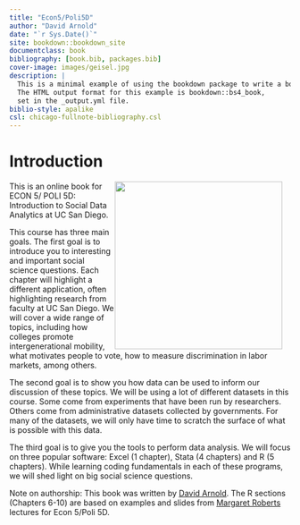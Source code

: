 ```yaml
--- 
title: "Econ5/Poli5D"
author: "David Arnold"
date: "`r Sys.Date()`"
site: bookdown::bookdown_site
documentclass: book
bibliography: [book.bib, packages.bib]
cover-image: images/geisel.jpg
description: |
  This is a minimal example of using the bookdown package to write a book.
  The HTML output format for this example is bookdown::bs4_book,
  set in the _output.yml file.
biblio-style: apalike
csl: chicago-fullnote-bibliography.csl
---
```


# Introduction {.unlisted .unnumbered}



<style> 
  img {  
    width: 300px; 
    float: right; 
    margin-right: 15px; 
  } 
</style> 
 
<img src="./images/geisel.jpg" /> 
<div> 
This is an online book for ECON 5/ POLI 5D: Introduction to Social Data Analytics at UC San Diego.

This course has three main goals. The first goal is to introduce you to interesting and important social science questions. Each chapter will highlight a different application, often highlighting research from faculty at UC San Diego. We will cover a wide range of topics, including how colleges promote intergenerational mobility, what motivates people to vote, how to measure discrimination in labor markets, among others. 

The second goal is to show you how data can be used to inform our discussion of these topics. We will be using a lot of different datasets in this course. Some come from experiments that have been run by researchers. Others come from administrative datasets collected by governments. For many of the datasets, we will only have time to scratch the surface of what is possible with this data.

The third goal is to give you the tools to perform data analysis. We will focus on three popular software: Excel (1 chapter), Stata (4 chapters) and R (5 chapters). While learning coding fundamentals in each of these programs, we will shed light on big social science questions.

Note on authorship: This book was written by [David Arnold](https://sites.google.com/site/davidhallarnold/home). The R sections (Chapters 6-10) are based on examples and slides from [Margaret Roberts](http://www.margaretroberts.net/) lectures for Econ 5/Poli 5D. 

</div> 




